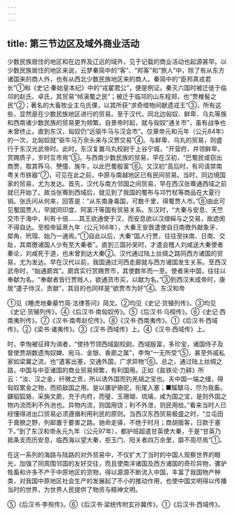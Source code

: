 ```yaml
---
---
---
```

title: 第三节边区及域外商业活动
---



少数民族居住的地区和在边界及辽远的域外，见于记载的商业活动也起源甚早。以少数民族居住的地区来说，云梦秦简中的“客”、“邦客”和“旅人”中，除了有从东方诸国来的商人外，也有从西北少数民族地区来的商人。秦简中的“臣邦真戎君长”①和《史记·秦始皇本纪》中的“戎翟君公”，便是例证。秦灭六国时被迁徙于临邛的赵氏、卓氏，其贸易“倾滇蜀之民”；被迁于临邛的山东程郑，也“贾椎髻之民”②；著名的大畜牧业主乌氏倮，以其所获“求奇缯物间献遗戎王”③，所有这些，显然是在少数民族地区进行的贸易。至于汉代，同北边匈奴、鲜卑、乌丸等族和西南诸少数民族的贸易更为频繁。自景帝时起，就与匈奴“通关市”，虽有战争也未曾终止。直到东汉，匈奴仍“远驱牛马与汉会市”。仅章帝元和元年（公元84年）的一次，北匈奴就“驱牛马万余头来与汉贾交易”④。与鲜卑、乌丸的贸易，则盛行于东汉光武帝时。此时，东汉复置乌丸校尉于上谷宁城，“开营府，并领鲜卑，赏赐质子，岁时互市焉”⑤。与西南少数民族的贸易，早在汉初，“巴蜀民或窃出商贾，取其筰马、僰僮、旄牛，以此巴蜀殷富”⑥。又汉初“高后时，有司请禁南粤关市铁器”⑦，可见在此之前，中原与南越地区已有民间贸易。当时，同边境国家的贸易，尤为发达。首先，汉代与南方邻国之间贸易，早在西汉张骞通西域之前就已开始了。故当张骞到西域后，就见到了我国的蜀布与邛竹杖等商品在大夏行销。张氏问从何来，回答是：“从东南身毒国，可数千里，得蜀贾人市。”⑧由此可见蜀国贾人，早就同印度、阿富汗等国有贸易关系。东汉时，“大秦与安息、天竺交市于海中，利有十倍……其王欲通使于汉，而安息欲以汉缯綵与之交易，故遮阂不得自达。至桓帝延熹九年（公元166年），大秦王安敦遣使自日南徼外献象牙、犀角、玳瑁、始乃一通焉。”①自此以后，大秦“国人行贾，往往至扶南、日南、交趾，其南徼诸国人少有至大秦者”。直到三国孙吴时，才遣会稽人刘咸送大秦使者秦论，刘咸死于道，也未曾到达大秦②。汉代通过陆上丝绸之路同西方诸国的贸易，尤为发达。早在汉代以前，我国通过河西走廊就与西方诸国发生关系。至西汉武帝时，“始通罽宾”。罽宾实行赏赐贾市，其使数年而一至。使者来中国，往往以奉献为名。“奉献者皆行贾贱人，欲通货市买，以献为名。”③到西汉末成帝时，康居“遣子侍汉，贡献”，其目的也同样是“欲贾市为好”④。东汉和帝

①见《睡虎地秦墓竹简·法律答问》简文。②均见《史记·货殖列传》。③均见《史记·货殖列传》。④《后汉书·南匈奴传》。⑤《后汉书·乌桓传》。⑥《史记·西南夷列传》。⑦《汉书·南粤赵佗传》。⑧《汉书·西南夷传》。①《后汉书·西域传》。②《梁书·诸夷传》。③《汉书·西域传》上。④《汉书·西域传》上。

时，李恂被征拜为谒者，“使持节领西域副校尉。西域殷富，多珍宝，诸国侍子及督使贾胡数遗恂奴婢、宛马、金银、香罽之属”，李恂“一无所受”⑤，甚至外戚私家如梁冀之流，也“遣客出塞，交通外国，广求异物”⑥。总之，通过陆上丝绸之路，中国与中亚诸国的商业贸易频繁，有利国用。正如《盐铁论·力耕》所云：“汝、汉之金，纤微之贡，所以诱外国而钓羌胡之宝也。夫中国一端之缦，得匈奴累金之物，而损敌国之用。是以骡驴骆驼，衔尾入塞；■騱騵马，尽为我畜。鼲貂狐貉，采旃文罽，充于内府，而璧、玉珊瑚、琉璃，咸为国之宝，是则外国之物内流而利不外池也。异物内流，则国用饶；利不外泄，则民用给。”看来当时人已经懂得进出口贸易必须遵循利用利民的原则。当西汉东西贸易极盛之时，“立屯田于膏腴之野，列邮置于要害之路。驰命走驿，不绝于时月；商胡贩客，日款于塞下。”到了东汉和帝永元九年（公元97年），都护班超遣甘英使大秦，于是“甘英乃抵条支而历安息，临西海以望大秦，拒玉门、阳关者四万余里，靡不周尽焉”①。

在这一系列的海路与陆路的对外贸易中，不仅扩大了当时的中国人观察世界的眼光，加强了同周围邻国的友好交往，而且使南洋诸国及西方诸国的奇珍异物，骡驴牲畜和许多不产于中原地区的货物，得以源源不断流入中国，丰富了我国物产种类，对我国中原地区社会生产的发展起了不小的推动作用，也使中国文明得以传播当时的世界，为世界人民提供了物资与精神文明。

⑤《后汉书·李徇传》。⑥《后汉书·梁统传附玄孙冀传》。①《后汉书·西域传》。
